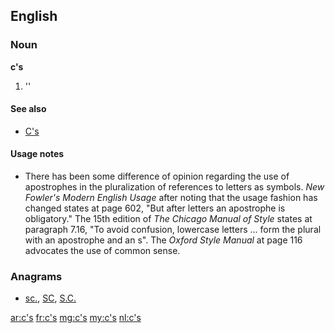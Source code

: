 {{also|Appendix:Variations of "cs"}}
==English==

===Noun===
'''c's'''

# ''{{plural of|c}}

====See also====
* [[C's]]

====Usage notes====
* There has been some difference of opinion regarding the use of apostrophes in the pluralization of references to letters as symbols.  ''New Fowler's Modern English Usage'' after noting that the usage fashion has changed states at page 602, "But after letters an apostrophe is obligatory."    The 15th edition of ''The Chicago Manual of Style'' states at paragraph 7.16, "To avoid confusion, lowercase letters ... form the plural with an apostrophe and an s".  The ''Oxford Style Manual'' at page 116 advocates the use of common sense.

===Anagrams===
* [[sc.#English|sc.]], [[SC#English|SC]], [[S.C.#English|S.C.]]

[[ar:c's]]
[[fr:c's]]
[[mg:c's]]
[[my:c's]]
[[nl:c's]]